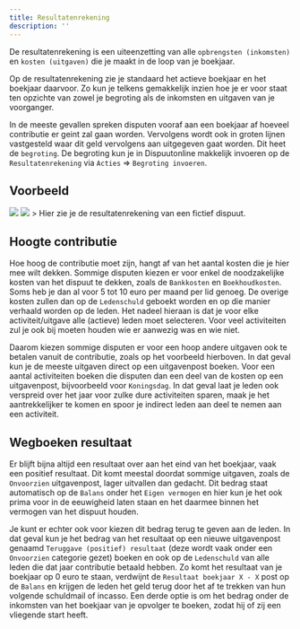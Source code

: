 ```yaml
---
title: Resultatenrekening
description: ''
---
```


De resultatenrekening is een uiteenzetting van alle ```opbrengsten (inkomsten)``` en ```kosten (uitgaven)``` die je maakt in de loop van je boekjaar.

Op de resultatenrekening zie je standaard het actieve boekjaar en het boekjaar daarvoor. Zo kun je telkens gemakkelijk inzien hoe je er voor staat ten opzichte van zowel je begroting als de inkomsten en uitgaven van je voorganger.

In de meeste gevallen spreken disputen vooraf aan een boekjaar af hoeveel contributie er geint zal gaan worden. Vervolgens wordt ook in groten lijnen vastgesteld waar dit geld vervolgens aan uitgegeven gaat worden. Dit heet de ```begroting```. De begroting kun je in Dispuutonline makkelijk invoeren op de ```Resultatenrekening``` via ```Acties``` => ```Begroting invoeren```.


## Voorbeeld
<img className="block w-full dark:hidden" src="/images/resultatenrekening-voorbeeld-light.png" />
<img className="hidden w-full dark:block" src="/images/resultatenrekening-voorbeeld-dark.png" />
> Hier zie je de resultatenrekening van een fictief dispuut.

## Hoogte contributie
Hoe hoog de contributie moet zijn, hangt af van het aantal kosten die je hier mee wilt dekken. Sommige disputen kiezen er voor enkel de noodzakelijke kosten van het dispuut te dekken, zoals de ```Bankkosten``` en ```Boekhoudkosten```. Soms heb je dan al voor 5 tot 10 euro per maand per lid genoeg. De overige kosten zullen dan op de ```Ledenschuld``` geboekt worden en op die manier verhaald worden op de leden. Het nadeel hieraan is dat je voor elke activiteit/uitgave alle (actieve) leden moet selecteren. Voor veel activiteiten zul je ook bij moeten houden wie er aanwezig was en wie niet.

Daarom kiezen sommige disputen er voor een hoop andere uitgaven ook te betalen vanuit de contributie, zoals op het voorbeeld hierboven. In dat geval kun je de meeste uitgaven direct op een uitgavenpost boeken. Voor een aantal activiteiten boeken die disputen dan een deel van de kosten op een uitgavenpost, bijvoorbeeld voor ```Koningsdag```. In dat geval laat je leden ook verspreid over het jaar voor zulke dure activiteiten sparen, maak je het aantrekkelijker te komen en spoor je indirect leden aan deel te nemen aan een activiteit.

## Wegboeken resultaat
Er blijft bijna altijd een resultaat over aan het eind van het boekjaar, vaak een positief resultaat. Dit komt meestal doordat sommige uitgaven, zoals de ```Onvoorzien``` uitgavenpost, lager uitvallen dan gedacht. Dit bedrag staat automatisch op de ```Balans``` onder het ```Eigen vermogen``` en hier kun je het ook prima voor in de eeuwigheid laten staan en het daarmee binnen het vermogen van het dispuut houden.

Je kunt er echter ook voor kiezen dit bedrag terug te geven aan de leden. In dat geval kun je het bedrag van het resultaat op een nieuwe uitgavenpost genaamd ```Teruggave (positief) resultaat``` (deze wordt vaak onder een ```Onvoorzien``` categorie gezet) boeken en ook op de ```Ledenschuld``` van alle leden die dat jaar contributie betaald hebben. Zo komt het resultaat van je boekjaar op 0 euro te staan, verdwijnt de ```Resultaat boekjaar X - X``` post op de ```Balans``` en krijgen de leden het geld terug door het af te trekken van hun volgende schuldmail of incasso. Een derde optie is om het bedrag onder de inkomsten van het boekjaar van je opvolger te boeken, zodat hij of zij een vliegende start heeft.


